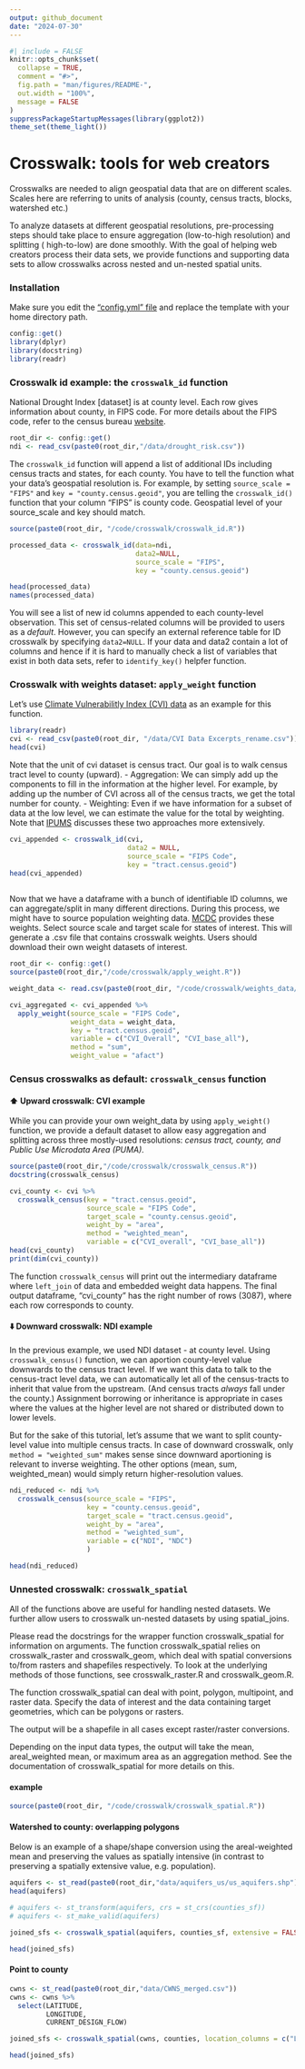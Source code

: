 ```yaml
---
output: github_document
date: "2024-07-30"
---
```


```r
#| include = FALSE
knitr::opts_chunk$set(
  collapse = TRUE,
  comment = "#>",
  fig.path = "man/figures/README-",
  out.width = "100%",
  message = FALSE
)
suppressPackageStartupMessages(library(ggplot2))
theme_set(theme_light())
```

# Crosswalk: tools for web creators

Crosswalks are needed to align geospatial data that are on different scales. Scales here are referring to units of analysis (county, census tracts, blocks, watershed etc.) 

To analyze datasets at different geospatial resolutions, pre-processing steps should take place to ensure aggregation (low-to-high resolution) and splitting ( high-to-low) are done smoothly. With the goal of helping web creators process their data sets, we provide functions and supporting data sets to allow crosswalks across nested and un-nested spatial units.




### Installation

Make sure you edit the ["config.yml" file]("~/config.yml") and replace the template with your home directory path.

```r


config::get()
library(dplyr)
library(docstring)
library(readr)
```

### Crosswalk id example: the `crosswalk_id` function

National Drought Index [dataset] is at county level. Each row gives information about county, in FIPS code. For more details about the FIPS code, refer to the census bureau [website](https://www.census.gov/library/reference/code-lists/ansi/ansi-codes-for-states.html).

```r
root_dir <- config::get()
ndi <- read_csv(paste0(root_dir,"/data/drought_risk.csv"))
```

The `crosswalk_id` function will append a list of additional IDs including census tracts and states, for each county. You have to tell the function what your data's geospatial resolution is. For example, by setting `source_scale = "FIPS"` and `key = "county.census.geoid"`, you are telling the `crosswalk_id()` function that your column "FIPS" is county code. Geospatial level of your source_scale and key should match. 
```r
source(paste0(root_dir, "/code/crosswalk/crosswalk_id.R"))

processed_data <- crosswalk_id(data=ndi,  
                               data2=NULL, 
                               source_scale = "FIPS",
                               key = "county.census.geoid")

head(processed_data)
names(processed_data) 
```
You will see a list of new id columns appended to each county-level observation. This set of census-related columns will be provided to users as a *default*. However, you can specify an external reference table for ID crosswalk by specifying `data2=NULL`. If your data and data2 contain a lot of columns and hence if it is hard to manually check a list of variables that exist in both data sets, refer to `identify_key()` helpfer function. 

### Crosswalk with weights dataset: `apply_weight` function

Let's use [Climate Vulnerabilitly Index (CVI) data](https://climatevulnerabilityindex.org) as an example for this function. 
```r
library(readr)
cvi <- read_csv(paste0(root_dir, "/data/CVI Data Excerpts_rename.csv"))
head(cvi)
```
Note that the unit of cvi dataset is census tract. Our goal is to walk census tract level to county (upward). 
-   Aggregation: We can simply add up the components to fill in the information at the higher level. For example, by adding up the number of CVI across all of the census tracts, we get the total number for county.
-   Weighting: Even if we have information for a subset of data at the low level, we can estimate the value for the total by weighting. Note that [IPUMS](https://www.nhgis.org/geographic-crosswalks) discusses these two approaches more extensively.

```r
cvi_appended <- crosswalk_id(cvi, 
                             data2 = NULL,
                             source_scale = "FIPS Code",
                             key = "tract.census.geoid")
head(cvi_appended)
            
```

Now that we have a dataframe with a bunch of identifiable ID columns, we can aggregate/split in many different directions. During this process, we might have to source population weighting data. [MCDC](https://mcdc.missouri.edu/applications/geocorr2022.html) provides these weights. Select source scale and target scale for states of interest. This will generate a .csv file that contains crosswalk weights. Users should download their own weight datasets of interest.

```r
root_dir <- config::get()
source(paste0(root_dir,"/code/crosswalk/apply_weight.R"))

weight_data <- read.csv(paste0(root_dir, "/code/crosswalk/weights_data/2020tr_ct_area.csv"))

cvi_aggregated <- cvi_appended %>%
  apply_weight(source_scale = "FIPS Code",
               weight_data = weight_data,
               key = "tract.census.geoid",
               variable = c("CVI_Overall", "CVI_base_all"),
               method = "sum",
               weight_value = "afact")
```



### Census crosswalks as default: `crosswalk_census` function
####   ⬆️ Upward crosswalk: CVI example
While you can provide your own weight_data by using `apply_weight()` function, we provide a default dataset to allow easy aggregation and splitting across three mostly-used resolutions: *census tract, county, and Public Use Microdata Area (PUMA).*

```r
source(paste0(root_dir,"/code/crosswalk/crosswalk_census.R"))
docstring(crosswalk_census)

cvi_county <- cvi %>%
  crosswalk_census(key = "tract.census.geoid",
                   source_scale = "FIPS Code",
                   target_scale = "county.census.geoid",
                   weight_by = "area",
                   method = "weighted_mean",
                   variable = c("CVI_overall", "CVI_base_all"))
head(cvi_county)
print(dim(cvi_county))
```
The function `crosswalk_census` will print out the intermediary dataframe where `left_join` of data and embedded weight data happens. The final output dataframe, "cvi_county" has the right number of rows (3087), where each row corresponds to county.

####  ⬇️ Downward crosswalk: NDI example
In the previous example, we used NDI dataset - at county level. Using `crosswalk_census()` function, we can aportion county-level value downwards to the census tract level. If we want this data to talk to the census-tract level data, we can automatically let all of the census-tracts to inherit that value from the upstream. (And census tracts *always* fall under the county.) Assignment borrowing or inheritance is appropriate in cases where the values at the higher level are not shared or distributed down to lower levels.

But for the sake of this tutorial, let's assume that we want to split county-level value into multiple census tracts. In case of downward crosswalk, only `method = "weighted_sum"` makes sense since downward aportioning is relevant to inverse weighting. The other options (mean, sum, weighted_mean) would simply return higher-resolution values. 

```r
ndi_reduced <- ndi %>%
  crosswalk_census(source_scale = "FIPS",
                   key = "county.census.geoid",
                   target_scale = "tract.census.geoid",
                   weight_by = "area",
                   method = "weighted_sum",
                   variable = c("NDI", "NDC")
                   )

head(ndi_reduced)
```
### Unnested crosswalk: `crosswalk_spatial`
All of the functions above are useful for handling nested datasets. We further allow users to crosswalk un-nested datasets by using spatial_joins. 

Please read the docstrings for the wrapper function crosswalk_spatial for information on arguments. The function crosswalk_spatial relies on crosswalk_raster and crosswalk_geom, which deal with spatial conversions to/from rasters and shapefiles respectively. To look at the underlying methods of those functions, see crosswalk_raster.R and crosswalk_geom.R. 

The function crosswalk_spatial can deal with point, polygon, multipoint, and raster data. Specify the data of interest and the data containing target geometries, which can be polygons or rasters. 

The output will be a shapefile in all cases except raster/raster conversions. 

Depending on the input data types, the output will take the mean, areal_weighted mean, or maximum area as an aggregation method. See the documentation of crosswalk_spatial for more details on this. 

#### example
```r
source(paste0(root_dir, "/code/crosswalk/crosswalk_spatial.R"))
```

#### Watershed to county: overlapping polygons 

Below is an example of a shape/shape conversion using the areal-weighted mean and preserving the values as spatially intensive (in contrast to preserving a spatially extensive value, e.g. population). 

```r

aquifers <- st_read(paste0(root_dir,"data/aquifers_us/us_aquifers.shp"))
head(aquifers)

# aquifers <- st_transform(aquifers, crs = st_crs(counties_sf))
# aquifers <- st_make_valid(aquifers)

joined_sfs <- crosswalk_spatial(aquifers, counties_sf, extensive = FALSE, join_method = "areal_weighted")

head(joined_sfs)

```


#### Point to county
```r
cwns <- st_read(paste0(root_dir,"data/CWNS_merged.csv"))
cwns <- cwns %>% 
  select(LATITUDE, 
         LONGITUDE, 
         CURRENT_DESIGN_FLOW)

joined_sfs <- crosswalk_spatial(cwns, counties, location_columns = c("LATITUDE", "LONGITUDE"))

head(joined_sfs)

```



